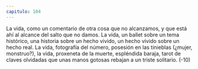 ```yaml
---
capitulo: 104
---
```


La vida, como un comentario de otra cosa que no alcanzamos, y que está ahí al
alcance del salto que no damos.
La vida, un ballet sobre un tema histórico, una historia sobre un hecho vivido,
un hecho vivido sobre un hecho real. La vida, fotografía del número, posesión en
las tinieblas (¿mujer, monstruo?), la vida, proxeneta de la muerte, espléndida
baraja, tarot de claves olvidadas que unas manos gotosas rebajan a un triste
solitario.
(-10)
